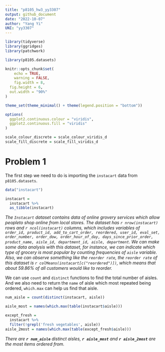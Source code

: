 ```yaml
---
title: "p8105_hw3_yy3307"
output: github_document
date: "2022-10-07"
author: "Yang Yi"
UNI: "yy3307"
---
```


```r
library(tidyverse)
library(ggridges)
library(patchwork)

library(p8105.datasets)

knitr::opts_chunk$set(
	echo = TRUE,
	warning = FALSE,
	fig.width = 8, 
  fig.height = 6,
  out.width = "90%"
)

theme_set(theme_minimal() + theme(legend.position = "bottom"))

options(
  ggplot2.continuous.colour = "viridis",
  ggplot2.continuous.fill = "viridis"
)

scale_colour_discrete = scale_colour_viridis_d
scale_fill_discrete = scale_fill_viridis_d
```

# Problem 1
The first step we need to do is importing the `instacart` data from `p8105.datasets`.
```r
data("instacart")

instacart = 
  instacart %>% 
  as_tibble(instacart)
```

_The `Instacart` dataset contains data of online grovery services which allow peopleto shop online from local stores. The dataset has `r nrow(instacart)` rows and `r ncol(instacart)` columns, which includes variables of `order_id, product_id, add_to_cart_order, reordered, user_id, eval_set, order_number, order_dow, order_hour_of_day, days_since_prior_order, product_name, aisle_id, department_id, aisle, department`. We can make some data analysis with this dataset, for instance, we can indicate which type of grocery is most popular by counting frequencies of `aisle` variable. Also, we can observe something like the `reorder rate`, the `reorder rate` of this dataset is `r colMeans(instacart[c("reordered")])`, which means that about 59.86% of all customers would like to reorder._

We can use `count` and `distinct` functions to find the total number of aisles. And we also need to return the `name` of aisle which most repeated being ordered, `which.max` can help us find that aisle.

```r
num_aisle = count(distinct(instacart, aisle))

aisle_most = names(which.max(table(instacart$aisle)))

except_fresh =
  instacart %>%
  filter(!grepl('fresh vegetables', aisle))
aisle_2most = names(which.max(table(except_fresh$aisle)))
```

_There are **`r num_aisle`** distinct aisles, **`r aisle_most`** and **`r aisle_2most`** are the most items ordered from._

